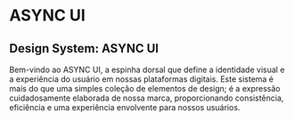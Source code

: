 
<Meta title='Home' />

# ASYNC UI


## Design System: ASYNC UI

Bem-vindo ao ASYNC UI, a espinha dorsal que define a identidade visual e a experiência do usuário em nossas plataformas digitais.
Este sistema é mais do que uma simples coleção de elementos de design; é a expressão cuidadosamente elaborada de nossa marca, 
proporcionando consistência, eficiência e uma experiência envolvente para nossos usuários.
